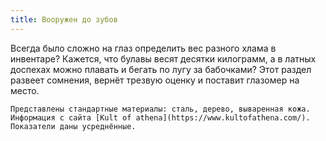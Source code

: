 ```yaml
---
title: Вооружен до зубов
---
```


<BlockquoteBox attention text>
    Всегда было сложно на глаз определить вес разного хлама в инвентаре? Кажется, что булавы весят десятки килограмм, а в латных доспехах можно плавать и бегать по лугу за бабочками? Этот раздел развеет сомнения, вернёт трезвую оценку и поставит глазомер на место.  
    
    Представлены стандартные материалы: сталь, дерево, вываренная кожа.  
    Информация с сайта [Kult of athena](https://www.kultofathena.com/). Показатели даны усреднённые.
</BlockquoteBox>

<ButtonCover short title="Холодное оружие" src="cold weapon.jpg" href="cold">
</ButtonCover>
<ButtonCover short title="Дальний бой" src="firearms.jpg" href="fire">
</ButtonCover>
<ButtonCover short title="Броня" src="armor.jpg" href="armor">
</ButtonCover>